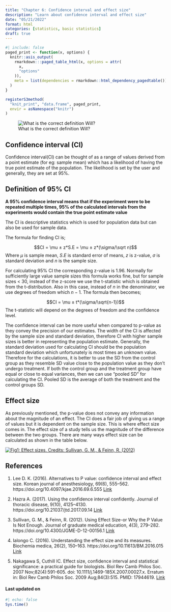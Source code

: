 ```yaml
---
title: "Chapter 6: Confidence interval and effect size"
description: "Learn about confidence interval and effect size"
date: "05/21/2022"
format: html
categories: [statistics, basic statistics]
draft: true
---
```


```r
#| include: false
paged_print <- function(x, options) {
  knitr::asis_output(
    rmarkdown:::paged_table_html(x, options = attr(
      x,
      "options"
    )),
    meta = list(dependencies = rmarkdown::html_dependency_pagedtable())
  )
}

registerS3method(
  "knit_print", "data.frame", paged_print,
  envir = asNamespace("knitr")
)
```

::: {layout-ncol="1"}
![What is the correct definition Will?](images/ci.jpg){.preview-image}
:::

## Confidence interval (CI)

Confidence interval(CI) can be thought of as a range of values derived from a point estimate (for eg: sample mean) which has a likelihood of having the true point estimate of the population. The likelihood is set by the user and generally, they are set at 95%.

::: callout-important
## Definition of 95% CI

**A 95% confidence interval means that if the experiment were to be repeated multiple times, 95% of the calculated intervals from the experiments would contain the true point estimate value**
:::

The CI is descriptive statistics which is used for population data but can also be used for sample data.

The formula for finding CI is;

$$CI = \mu ± z*S.E = \mu ± z*(\sigma/\sqrt n)$$ Where $\mu$ is sample mean, $S.E$ is standard error of means, $z$ is z-value, $\sigma$ is standard deviation and $n$ is the sample size.

For calculating 95% CI the corresponding z-value is 1.96. Normally for sufficiently large value sample sizes this formula works fine, but for sample sizes \< 30, instead of the z-score we use the t-statistic which is obtained from the t-distribution. Also in this case, instead of $n$ in the denominator, we use degrees of freedom which $n-1$. The formula then becomes;

$$CI = \mu ± t*(\sigma/\sqrt{n-1})$$ The t-statistic will depend on the degrees of freedom and the confidence level.

The confidence interval can be more useful when compared to p-value as they convey the precision of our estimates. The width of the CI is affected by the sample size and standard deviation, therefore CI with higher sample sizes is better in representing the population estimate. Generally, the standard deviation used for calculating CI should be the population standard deviation which unfortunately is most times an unknown value. Therefore for the calculations, it is better to use the SD from the control group as they resemble SD value close to the population value as they don't undergo treatment. If both the control group and the treatment group have equal or close to equal variances, then we can use "pooled SD" for calculating the CI. Pooled SD is the average of both the treatment and the control groups SD.

## Effect size

As previously mentioned, the p-value does not convey any information about the magnitude of an effect. The CI does a fair job of giving us a range of values but it is dependent on the sample size. This is where effect size comes in. The effect size of a study tells us the magnitude of the difference between the two groups. There are many ways effect size can be calculated as shown in the table below.

[![Fig1: Effect sizes. Credits: Sullivan, G. M., & Feinn, R. (2012)](https://www.ncbi.nlm.nih.gov/pmc/articles/PMC3444174/bin/i1949-8357-4-3-279-t01.jpg)](https://www.ncbi.nlm.nih.gov/pmc/articles/PMC3444174/)

## References

1.  Lee D. K. (2016). Alternatives to P value: confidence interval and effect size. Korean journal of anesthesiology, 69(6), 555--562. https://doi.org/10.4097/kjae.2016.69.6.555 [Link](https://www.ncbi.nlm.nih.gov/pmc/articles/PMC5133225/)

2.  Hazra A. (2017). Using the confidence interval confidently. Journal of thoracic disease, 9(10), 4125--4130. https://doi.org/10.21037/jtd.2017.09.14 [Link](https://www.ncbi.nlm.nih.gov/pmc/articles/PMC5723800/)

3.  Sullivan, G. M., & Feinn, R. (2012). Using Effect Size-or Why the P Value Is Not Enough. Journal of graduate medical education, 4(3), 279--282. https://doi.org/10.4300/JGME-D-12-00156.1 [Link](https://www.ncbi.nlm.nih.gov/pmc/articles/PMC3444174/)

4.  Ialongo C. (2016). Understanding the effect size and its measures. Biochemia medica, 26(2), 150--163. https://doi.org/10.11613/BM.2016.015 [Link](https://www.ncbi.nlm.nih.gov/pmc/articles/PMC4910276/)

5.  Nakagawa S, Cuthill IC. Effect size, confidence interval and statistical significance: a practical guide for biologists. Biol Rev Camb Philos Soc. 2007 Nov;82(4):591-605. doi: 10.1111/j.1469-185X.2007.00027.x. Erratum in: Biol Rev Camb Philos Soc. 2009 Aug;84(3):515. PMID: 17944619. [Link](https://pubmed.ncbi.nlm.nih.gov/17944619/)

#### Last updated on {.unnumbered .unlisted}

```r
#| echo: false
Sys.time()
```

<a hidden href="https://info.flagcounter.com/ynrK"><img src="https://s11.flagcounter.com/count2/ynrK/bg_000000/txt_FFFFFF/border_F0F0F0/columns_5/maxflags_25/viewers_0/labels_1/pageviews_1/flags_0/percent_0/" alt="Flag Counter" border="0"/></a>
